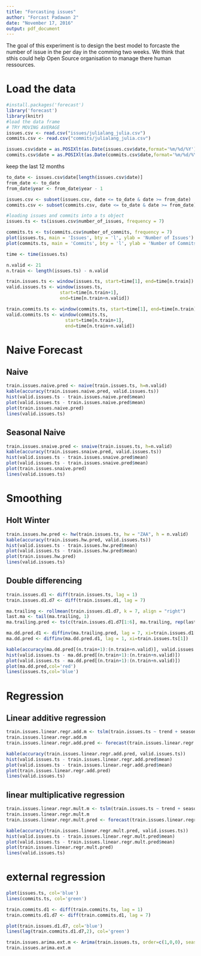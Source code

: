 ```yaml
---
title: "Forcasting issues"
author: "Forcast Padawan 2"
date: "November 17, 2016"
output: pdf_document
---
```


The goal of this experiment is to design the best model to forcaste the number of issue in the per day in the comming two weeks. We think that sthis could help Open Source organisation to manage there human ressources.

# Load the data

```r
#install.packages('forecast')
library('forecast')
library(knitr)
#load the data frame
# TRY MOVING AVERAGE
issues.csv <- read.csv("issues/julialang_julia.csv")
commits.csv <- read.csv("commits/julialang_julia.csv")

issues.csv$date = as.POSIXlt(as.Date(issues.csv$date,format='%m/%d/%Y'))
commits.csv$date = as.POSIXlt(as.Date(commits.csv$date,format='%m/%d/%Y'))
```

keep the last 12 months

```r
to_date <- issues.csv$date[length(issues.csv$date)]
from_date <- to_date
from_date$year <- from_date$year - 1

issues.csv <- subset(issues.csv, date <= to_date & date >= from_date)
commits.csv <- subset(commits.csv, date <= to_date & date >= from_date)
```

```r
#loading issues and commits into a ts object
issues.ts <- ts(issues.csv$number_of_issues, frequency = 7) 

commits.ts <- ts(commits.csv$number_of_commits, frequency = 7) 
plot(issues.ts, main = 'Issues', bty = 'l', ylab = 'Number of Issues')
plot(commits.ts, main = 'Commits', bty = 'l', ylab = 'Number of Commits')
```

```r
time <- time(issues.ts)

n.valid <- 21
n.train <- length(issues.ts) - n.valid

train.issues.ts <- window(issues.ts, start=time[1], end=time[n.train])
valid.issues.ts <- window(issues.ts, 
                    start=time[n.train+1], 
                    end=time[n.train+n.valid])

train.commits.ts <- window(commits.ts, start=time[1], end=time[n.train])
valid.commits.ts <- window(commits.ts, 
                      start=time[n.train+1], 
                      end=time[n.train+n.valid])
```

# Naive Forecast

## Naive

```r
train.issues.naive.pred <- naive(train.issues.ts, h=n.valid)
kable(accuracy(train.issues.naive.pred, valid.issues.ts))
hist(valid.issues.ts - train.issues.naive.pred$mean)
plot(valid.issues.ts - train.issues.naive.pred$mean)
plot(train.issues.naive.pred)
lines(valid.issues.ts)
```

## Seasonal Naive

```r
train.issues.snaive.pred <- snaive(train.issues.ts, h=n.valid)
kable(accuracy(train.issues.snaive.pred, valid.issues.ts))
hist(valid.issues.ts - train.issues.snaive.pred$mean)
plot(valid.issues.ts - train.issues.snaive.pred$mean)
plot(train.issues.snaive.pred)
lines(valid.issues.ts)
```

# Smoothing

## Holt Winter

```r
train.issues.hw.pred <- hw(train.issues.ts, hw = "ZAA", h = n.valid)
kable(accuracy(train.issues.hw.pred, valid.issues.ts))
hist(valid.issues.ts - train.issues.hw.pred$mean)
plot(valid.issues.ts - train.issues.hw.pred$mean)
plot(train.issues.hw.pred)
lines(valid.issues.ts)
```

## Double differencing

```r
train.issues.d1 <- diff(train.issues.ts, lag = 1)
train.issues.d1.d7 <- diff(train.issues.d1, lag = 7)

ma.trailing <- rollmean(train.issues.d1.d7, k = 7, align = "right")
last.ma <- tail(ma.trailing, 1)
ma.trailing.pred <- ts(c(train.issues.d1.d7[1:6], ma.trailing, rep(last.ma, n.valid)), start=c(2,2), frequency = 7)

ma.dd.pred.d1 <- diffinv(ma.trailing.pred, lag = 7, xi=train.issues.d1[1:7])
ma.dd.pred <- diffinv(ma.dd.pred.d1, lag = 1, xi=train.issues.ts[1])

kable(accuracy(ma.dd.pred[(n.train+1):(n.train+n.valid)], valid.issues.ts))
hist(valid.issues.ts - ma.dd.pred[(n.train+1):(n.train+n.valid)])
plot(valid.issues.ts - ma.dd.pred[(n.train+1):(n.train+n.valid)])
plot(ma.dd.pred,col='red')
lines(issues.ts,col='blue')
```

# Regression

## Linear additive regression

```r
train.issues.linear.regr.add.m <- tslm(train.issues.ts ~ trend + season)
train.issues.linear.regr.add.m
train.issues.linear.regr.add.pred <- forecast(train.issues.linear.regr.add.m , h=n.valid)

kable(accuracy(train.issues.linear.regr.add.pred, valid.issues.ts))
hist(valid.issues.ts - train.issues.linear.regr.add.pred$mean)
plot(valid.issues.ts - train.issues.linear.regr.add.pred$mean)
plot(train.issues.linear.regr.add.pred)
lines(valid.issues.ts)
```

## linear multiplicative regression

```r
train.issues.linear.regr.mult.m <- tslm(train.issues.ts ~ trend + season, lambda = 0)
train.issues.linear.regr.mult.m
train.issues.linear.regr.mult.pred <- forecast(train.issues.linear.regr.mult.m , h=n.valid)

kable(accuracy(train.issues.linear.regr.mult.pred, valid.issues.ts))
hist(valid.issues.ts - train.issues.linear.regr.mult.pred$mean)
plot(valid.issues.ts - train.issues.linear.regr.mult.pred$mean)
plot(train.issues.linear.regr.mult.pred)
lines(valid.issues.ts)
```

# external regression


```r
plot(issues.ts, col='blue')
lines(commits.ts, col='green')

train.commits.d1 <- diff(train.commits.ts, lag = 1)
train.commits.d1.d7 <- diff(train.commits.d1, lag = 7)

plot(train.issues.d1.d7, col='blue')
lines(lag(train.commits.d1.d7,2), col='green')

```

```r
train.issues.arima.ext.m <- Arima(train.issues.ts, order=c(1,0,0), seasonal=c(1,0,0), xreg=train.commits.ts )
train.issues.arima.ext.m
```




